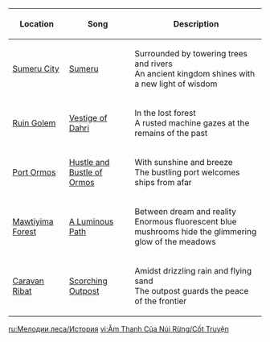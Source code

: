 {{Event Tabs|gallery=false}}
{|class="article-table"
!Location
!Song
!Description
|-
|[[Sumeru City]]
|[[Sumeru (Soundtrack)|Sumeru]]
|Surrounded by towering trees and rivers<br/ >An ancient kingdom shines with a new light of wisdom
|-
|[[Ruin Golem (Devantaka Mountain)|Ruin Golem]]
|[[Vestige of Dahri]]
|In the lost forest<br>A rusted machine gazes at the remains of the past
|-
|[[Port Ormos]]
|[[Hustle and Bustle of Ormos]]
|With sunshine and breeze<br>The bustling port welcomes ships from afar
|-
|[[Mawtiyima Forest]]
|[[A Luminous Path]]
|Between dream and reality<br>Enormous fluorescent blue mushrooms hide the glimmering glow of the meadows
|-
|[[Caravan Ribat]]
|[[Scorching Outpost]]
|Amidst drizzling rain and flying sand<br>The outpost guards the peace of the frontier
|}

[[ru:Мелодии леса/История]]
[[vi:Âm Thanh Của Núi Rừng/Cốt Truyện]]